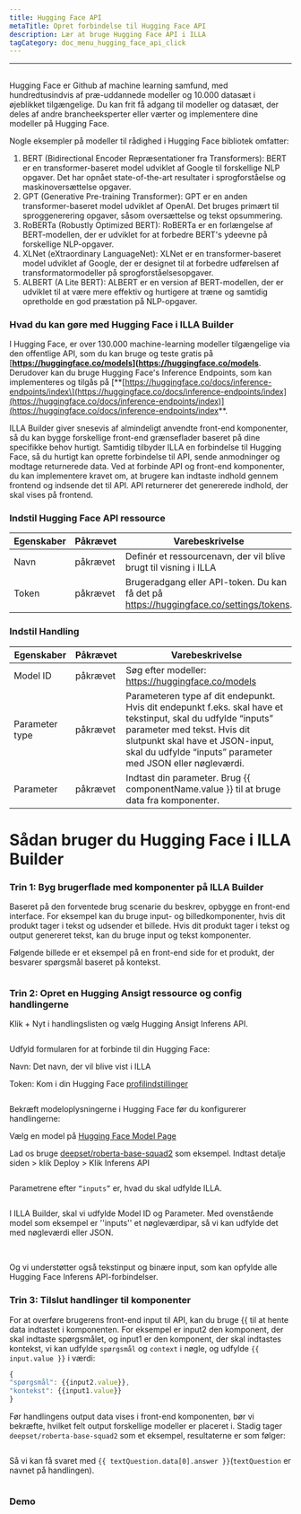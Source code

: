 ```yaml
---
title: Hugging Face API
metaTitle: Opret forbindelse til Hugging Face API
description: Lær at bruge Hugging Face API i ILLA
tagCategory: doc_menu_hugging_face_api_click
---
```


* * *

## <Heading hidden>Hugging Face API</Heading>

Hugging Face er Github af machine learning samfund, med hundredtusindvis af præ-uddannede modeller og 10.000 datasæt i øjeblikket tilgængelige. Du kan frit få adgang til modeller og datasæt, der deles af andre brancheeksperter eller værter og implementere dine modeller på Hugging Face.

Nogle eksempler på modeller til rådighed i Hugging Face bibliotek omfatter:

1.  BERT (Bidirectional Encoder Repræsentationer fra Transformers): BERT er en transformer-baseret model udviklet af Google til forskellige NLP opgaver. Det har opnået state-of-the-art resultater i sprogforståelse og maskinoversættelse opgaver.
2.  GPT (Generative Pre-training Transformer): GPT er en anden transformer-baseret model udviklet af OpenAI. Det bruges primært til sproggenerering opgaver, såsom oversættelse og tekst opsummering.
3.  RoBERTa (Robustly Optimized BERT): RoBERTa er en forlængelse af BERT-modellen, der er udviklet for at forbedre BERT's ydeevne på forskellige NLP-opgaver.
4.  XLNet (eXtraordinary LanguageNet): XLNet er en transformer-baseret model udviklet af Google, der er designet til at forbedre udførelsen af transformatormodeller på sprogforståelsesopgaver.
5.  ALBERT (A Lite BERT): ALBERT er en version af BERT-modellen, der er udviklet til at være mere effektiv og hurtigere at træne og samtidig opretholde en god præstation på NLP-opgaver.

### Hvad du kan gøre med Hugging Face i ILLA Builder

I Hugging Face, er over 130.000 machine-learning modeller tilgængelige via den offentlige API, som du kan bruge og teste gratis på \[**<https://huggingface.co/models>](<https://huggingface.co/models>**. Derudover kan du bruge Hugging Face's Inference Endpoints, som kan implementeres og tilgås på [\*\*\[https://huggingface.co/docs/inference-endpoints/index\](https://huggingface.co/docs/inference-endpoints/index](https://huggingface.co/docs/inference-endpoints/index)](<https://huggingface.co/docs/inference-endpoints/index>\*\*.

ILLA Builder giver snesevis af almindeligt anvendte front-end komponenter, så du kan bygge forskellige front-end grænseflader baseret på dine specifikke behov hurtigt. Samtidig tilbyder ILLA en forbindelse til Hugging Face, så du hurtigt kan oprette forbindelse til API, sende anmodninger og modtage returnerede data. Ved at forbinde API og front-end komponenter, du kan implementere kravet om, at brugere kan indtaste indhold gennem frontend og indsende det til API. API returnerer det genererede indhold, der skal vises på frontend.

### Indstil Hugging Face API ressource

| Egenskaber | Påkrævet | Varebeskrivelse                                                                         |
| ---------- | -------- | --------------------------------------------------------------------------------------- |
| Navn       | påkrævet | Definér et ressourcenavn, der vil blive brugt til visning i ILLA                        |
| Token      | påkrævet | Brugeradgang eller API-token. Du kan få det på https://huggingface.co/settings/tokens.  |

### Indstil Handling

| Egenskaber     | Påkrævet | Varebeskrivelse                                                                                                                                                                                                                               |
| -------------- | -------- | --------------------------------------------------------------------------------------------------------------------------------------------------------------------------------------------------------------------------------------------- |
| Model ID       | påkrævet | Søg efter modeller: https://huggingface.co/models                                                                                                                                                                                             |
| Parameter type | påkrævet | Parameteren type af dit endepunkt. Hvis dit endepunkt f.eks. skal have et tekstinput, skal du udfylde “inputs” parameter med tekst. Hvis dit slutpunkt skal have et JSON-input, skal du udfylde “inputs” parameter med JSON eller nøgleværdi. |
| Parameter      | påkrævet | Indtast din parameter. Brug {{ componentName.value }} til at bruge data fra komponenter.                                                                                                                                                      |

# Sådan bruger du Hugging Face i ILLA Builder

### Trin 1: Byg brugerflade med komponenter på ILLA Builder

Baseret på den forventede brug scenarie du beskrev, opbygge en front-end interface. For eksempel kan du bruge input- og billedkomponenter, hvis dit produkt tager i tekst og udsender et billede. Hvis dit produkt tager i tekst og output genereret tekst, kan du bruge input og tekst komponenter.

Følgende billede er et eksempel på en front-end side for et produkt, der besvarer spørgsmål baseret på kontekst.

<img src='https://cdn.illacloud.com/official-website/img/docs/connect/hfapi1.png' alt="" />

### Trin 2: Opret en Hugging Ansigt ressource og config handlingerne

Klik + Nyt i handlingslisten og vælg Hugging Ansigt Inferens API.

<img src='https://cdn.illacloud.com/official-website/img/docs/connect/hfapi2.png' alt="" />

Udfyld formularen for at forbinde til din Hugging Face:

Navn: Det navn, der vil blive vist i ILLA

Token: Kom i din Hugging Face [profilindstillinger]([https://huggingface.co/settings/tokens](https://huggingface.co/settings/tokens))

<img src='https://cdn.illacloud.com/official-website/img/docs/connect/hfapi3.png' alt="" />

Bekræft modeloplysningerne i Hugging Face før du konfigurerer handlingerne:

Vælg en model på [Hugging Face Model Page]([https://huggingface.co/models](https://huggingface.co/models))

Lad os bruge [deepset/roberta-base-squad2]([https://huggingface.co/deepset/roberta-base-squad2](https://huggingface.co/deepset/roberta-base-squad2)) som eksempel. Indtast detalje siden > klik Deploy > Klik Inferens API

<img src='https://cdn.illacloud.com/official-website/img/docs/connect/hfapi4.png' alt="" />

Parametrene efter `“inputs”` er, hvad du skal udfylde ILLA. 

<img src='https://cdn.illacloud.com/official-website/img/docs/connect/hfapi5.png' alt="" />

I ILLA Builder, skal vi udfylde Model ID og Parameter. Med ovenstående model som eksempel er ''inputs'' et nøgleværdipar, så vi kan udfylde det med nøgleværdi eller JSON. 

<img src='https://cdn.illacloud.com/official-website/img/docs/connect/hfapi6.png' alt="" />

<img src='https://cdn.illacloud.com/official-website/img/docs/connect/hfapi7.png' alt="" />

Og vi understøtter også tekstinput og binære input, som kan opfylde alle Hugging Face Inferens API-forbindelser.

### Trin 3: Tilslut handlinger til komponenter

For at overføre brugerens front-end input til API, kan du bruge {{ til at hente data indtastet i komponenten. For eksempel er input2 den komponent, der skal indtaste spørgsmålet, og input1 er den komponent, der skal indtastes kontekst, vi kan udfylde `spørgsmål` og `context` i nøgle, og udfylde `{{ input.value }}` i værdi:

```jsx
{
"spørgsmål": {{input2.value}},
"kontekst": {{input1.value}}
}
```

Før handlingens output data vises i front-end komponenten, bør vi bekræfte, hvilket felt output forskellige modeller er placeret i. Stadig tager `deepset/roberta-base-squad2` som et eksempel, resultaterne er som følger:

<img src='https://cdn.illacloud.com/official-website/img/docs/connect/hfapi8.png' alt="" />

Så vi kan få svaret med `{{ textQuestion.data[0].answer }}`(`textQuestion` er navnet på handlingen). 

<img src='https://cdn.illacloud.com/official-website/img/docs/connect/hfapi9.png' alt="" />

### Demo

<img src='https://cdn.illacloud.com/official-website/img/docs/connect/hfapi10.gif' alt="" />

<img src='https://cdn.illacloud.com/official-website/img/docs/connect/hfapi11.gif' alt="" />
